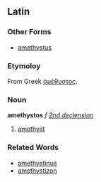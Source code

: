 ==Latin==
===Other Forms===
*[[amethystus]]
===Etymoloy===
From Greek [[ἀμέθυστος]].
===Noun===
'''amethystos''' ''f'' ''[[Wiktionary Appendix:Latin second declension|2nd declension]]''

#[[amethyst]]
===Related Words===
*[[amethystinus]]
*[[amethystizon]]
